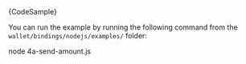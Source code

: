 
<CodeBlock className="language-typescript">
  {CodeSample}
</CodeBlock>

You can run the example by running the following command from the `wallet/bindings/nodejs/examples/` folder:

<CodeBlock className="language-bash">
    node 4a-send-amount.js
</CodeBlock>
